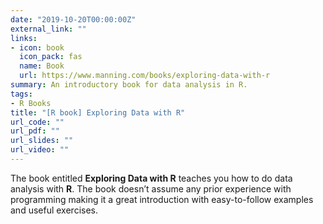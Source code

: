 ```yaml
---
date: "2019-10-20T00:00:00Z"
external_link: ""
links:
- icon: book
  icon_pack: fas
  name: Book
  url: https://www.manning.com/books/exploring-data-with-r
summary: An introductory book for data analysis in R.
tags:
- R Books
title: "[R book] Exploring Data with R"
url_code: ""
url_pdf: ""
url_slides: ""
url_video: ""
---
```


The book entitled **Exploring Data with R** teaches you how to do data analysis with **R**. The book doesn't assume any prior experience with programming making it a great introduction with easy-to-follow examples and useful exercises.
